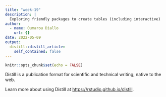 ```yaml
---
title: "week-19"
description: |
  Exploring friendly packages to create tables (including interactive) in R
author:
  - name: Oumarou Diallo
    url: {}
date: 2022-05-09
output:
  distill::distill_article:
    self_contained: false
---
```



```r
knitr::opts_chunk$set(echo = FALSE)
```

Distill is a publication format for scientific and technical writing, native to the web.

Learn more about using Distill at <https://rstudio.github.io/distill>.


